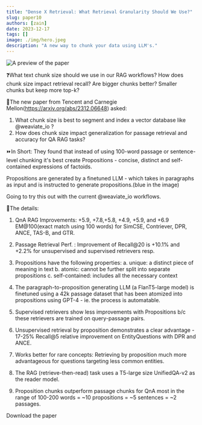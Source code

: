```yaml
---
title: "Dense X Retrieval: What Retrieval Granularity Should We Use?"
slug: paper10
authors: [zain]
date: 2023-12-17
tags: []
image: ./img/hero.jpeg
description: "A new way to chunk your data using LLM's." 
---
```

![A preview of the paper](./img/hero.jpeg)

<!-- truncate -->


❓What text chunk size should we use in our RAG workflows? How does chunk size impact retrieval recall? Are bigger chunks better? Smaller chunks but keep more top-k?

📜The new paper from Tencent and Carnegie Mellon(https://arxiv.org/abs/2312.06648) asked:
1. What chunk size is best to segment and index a vector database like 
@weaviate_io
?
2. How does chunk size impact generalization for passage retrieval and accuracy for QA RAG tasks?

⏩In Short: They found that instead of using 100-word passage or sentence-level chunking it's best create Propositions - concise, distinct and self-contained expressions of factoids. 

Propositions are generated by a finetuned LLM - which takes in paragraphs as input and is instructed to generate propositions.(blue in the image)

Going to try this out with the current 
@weaviate_io
 workflows.

📑The details:

1. QnA RAG Improvements: +5.9, +7.8,+5.8, +4.9, +5.9, and +6.9 EM@100(exact match using 100 words) for SimCSE, Contriever, DPR, ANCE, TAS-B, and GTR.

2. Passage Retrieval Perf. : Improvement of Recall@20 is +10.1% and +2.2% for unsupervised and supervised retrievers resp.

3. Propositions have the following properties:
  a. unique: a distinct piece of meaning in text
  b. atomic: cannot be further split into separate propositions
  c. self-contained: includes all the necessary context

4. The paragraph-to-proposition generating LLM (a FlanT5-large model) is finetuned using a 42k passage dataset that has been atomized into propositions using GPT-4 - ie. the process is automatable.

5. Supervised retrievers show less improvements with Propositions b/c these retrievers are trained on query-passage pairs.

6. Unsupervised retrieval by proposition demonstrates a clear advantage - 17-25% Recall@5 relative improvement on EntityQuestions with DPR and ANCE.

7. Works better for rare concepts: Retrieving by proposition much more advantageous for questions targeting less common entities.

8. The RAG (retrieve-then-read) task uses a T5-large size UnifiedQA-v2 as the reader model.

9. Proposition chunks outperform passage chunks for QnA most in the range of 100-200 words = ~10 propositions = ~5 sentences = ~2 passages.

<p>
  <DownloadButton link={require('./download/2312.06648.pdf').default}>Download the paper</DownloadButton>
</p>

<!-- We could create a specific template for Paper Review's -->

<WhatNext />
